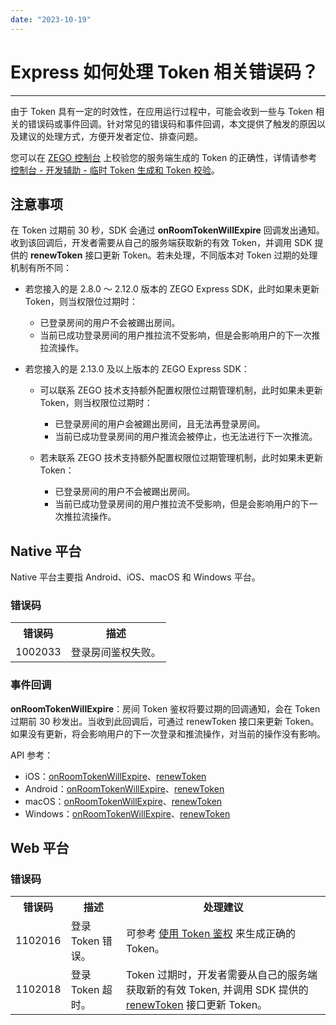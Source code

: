 ```yaml
---
date: "2023-10-19"
---
```

# Express 如何处理 Token 相关错误码？

- - -

由于 Token 具有一定的时效性，在应用运行过程中，可能会收到一些与 Token 相关的错误码或事件回调。针对常见的错误码和事件回调，本文提供了触发的原因以及建议的处理方式，方便开发者定位、排查问题。

<Note title="说明">


您可以在 [ZEGO 控制台](https://console.zego.im) 上校验您的服务端生成的 Token 的正确性，详情请参考 [控制台 - 开发辅助 - 临时 Token 生成和 Token 校验](https://doc-zh.zego.im/article/16309#2)。

</Note>



## 注意事项

在 Token 过期前 30 秒，SDK 会通过 **onRoomTokenWillExpire** 回调发出通知。收到该回调后，开发者需要从自己的服务端获取新的有效 Token，并调用 SDK 提供的 **renewToken** 接口更新 Token。若未处理，不同版本对 Token 过期的处理机制有所不同：

- 若您接入的是 2.8.0 ～ 2.12.0 版本的 ZEGO Express SDK，此时如果未更新 Token，则当权限位过期时：

    - 已登录房间的用户不会被踢出房间。
    - 当前已成功登录房间的用户推拉流不受影响，但是会影响用户的下一次推拉流操作。

- 若您接入的是 2.13.0 及以上版本的 ZEGO Express SDK：

    - 可以联系 ZEGO 技术支持额外配置权限位过期管理机制，此时如果未更新 Token，则当权限位过期时：
    
        - 已登录房间的用户会被踢出房间，且无法再登录房间。
        - 当前已成功登录房间的用户推流会被停止，也无法进行下一次推流。

    - 若未联系 ZEGO 技术支持额外配置权限位过期管理机制，此时如果未更新 Token：

        - 已登录房间的用户不会被踢出房间。
        - 当前已成功登录房间的用户推拉流不受影响，但是会影响用户的下一次推拉流操作。


## Native 平台

Native 平台主要指 Android、iOS、macOS 和 Windows 平台。


### 错误码

<table>
  
  <tbody><tr>
    <th>错误码</th>
    <th>描述</th>
  </tr>
  <tr>
    <td>1002033</td>
    <td>登录房间鉴权失败。</td>
  </tr>
</tbody></table>


### 事件回调

**onRoomTokenWillExpire**：房间 Token 鉴权将要过期的回调通知，会在 Token 过期前 30 秒发出。当收到此回调后，可通过 renewToken 接口来更新 Token。如果没有更新，将会影响用户的下一次登录和推流操作，对当前的操作没有影响。

API 参考：

- iOS：[onRoomTokenWillExpire](https://doc-zh.zego.im/article/api?doc=Express_Video_SDK_API~ObjectiveC_ios~protocol~zego-event-handler#on-room-token-will-expire-room-id)、[renewToken](https://doc-zh.zego.im/article/api?doc=Express_Video_SDK_API~ObjectiveC_ios~class~zego-express-engine#switch-room-to-room-id-config)
- Android：[onRoomTokenWillExpire](https://doc-zh.zego.im/article/api?doc=Express_Video_SDK_API~Java_android~class~im-zego-zegoexpress-callback-i-zego-event-handler#on-room-token-will-expire)、[renewToken](https://doc-zh.zego.im/article/api?doc=Express_Video_SDK_API~Java_android~class~im-zego-zegoexpress-zego-express-engine#renew-token)
- macOS：[onRoomTokenWillExpire](https://doc-zh.zego.im/article/api?doc=Express_Video_SDK_API~ObjectiveC_macos~protocol~zego-event-handler#on-room-token-will-expire-room-id)、[renewToken](https://doc-zh.zego.im/article/api?doc=Express_Video_SDK_API~ObjectiveC_macos~class~zego-express-engine#switch-room-to-room-id-config)
- Windows：[onRoomTokenWillExpire](https://doc-zh.zego.im/article/api?doc=Express_Video_SDK_API~CPP_windows~class~zego-express-i-zego-event-handler#on-room-token-will-expire)、[renewToken](https://doc-zh.zego.im/article/api?doc=Express_Video_SDK_API~CPP_windows~class~zego-express-i-zego-express-engine#renew-token)


## Web 平台

### 错误码

<table>
  
  <tbody><tr>
    <th>错误码</th>
    <th>描述</th>
    <th>处理建议</th>
  </tr>
  <tr>
    <td>1102016</td>
    <td>登录 Token 错误。</td>
    <td>可参考 <a target="_blank" href="https://doc-zh.zego.im/article/7646">使用 Token 鉴权</a> 来生成正确的 Token。</td>
  </tr>
  <tr>
    <td>1102018</td>
    <td>登录 Token 超时。</td>
    <td>Token 过期时，开发者需要从自己的服务端获取新的有效 Token, 并调用 SDK 提供的 <a target="_blank" href="https://doc-zh.zego.im/article/api?doc=Express_Video_SDK_API~javascript_web~class~ZegoExpressEngine&amp;jumpType=route#renew-token">renewToken</a> 接口更新 Token。</td>
  </tr>
</tbody></table>

